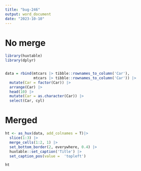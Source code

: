 ```yaml
---
title: "bug-246"
output: word_document
date: "2023-10-10"
---
```



# No merge

```r

library(huxtable)
library(dplyr)


data = rbind(mtcars |> tibble::rownames_to_column('Car'), 
             mtcars |> tibble::rownames_to_column('Car')) |>
  mutate(Car = factor(Car)) |>
  arrange(Car) |>
  head(10) |>
  mutate(Car = as.character(Car)) |> 
  select(Car, cyl)
```

# Merged

```r
ht <- as_hux(data, add_colnames = T)|>
  slice(1:3) |> 
  merge_cells(1:2, 1) |> 
  set_bottom_border(2, everywhere, 0.4) |> 
  huxtable::set_caption('Title') |>
  set_caption_pos(value =  'topleft')

ht
```
